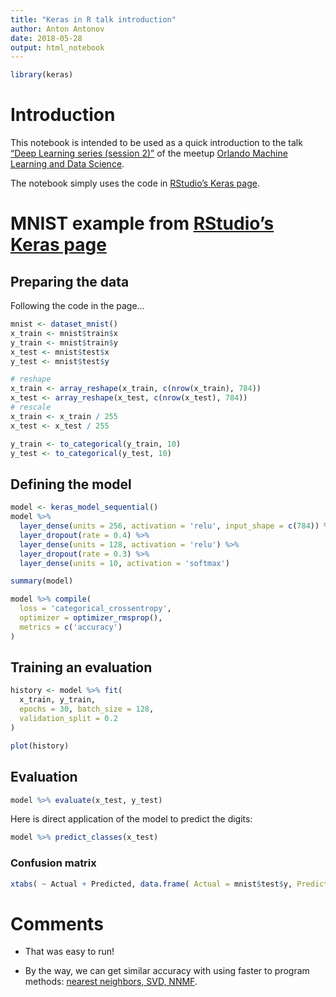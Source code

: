 ```yaml
---
title: "Keras in R talk introduction"
author: Anton Antonov
date: 2018-05-28
output: html_notebook
---
```


```r
library(keras)
```

# Introduction

This notebook is intended to be used as a quick introduction to the talk 
["Deep Learning series (session 2)"](https://www.meetup.com/Orlando-MLDS/events/250086544/)
of the meetup
[Orlando Machine Learning and Data Science](https://www.meetup.com/Orlando-MLDS).

The notebook simply uses the code in [RStudio's Keras page](https://tensorflow.rstudio.com/keras/).

# MNIST example from [RStudio's Keras page](https://tensorflow.rstudio.com/keras/)

## Preparing the data

Following the code in the page...

```r
mnist <- dataset_mnist()
x_train <- mnist$train$x
y_train <- mnist$train$y
x_test <- mnist$test$x
y_test <- mnist$test$y
```

```r
# reshape
x_train <- array_reshape(x_train, c(nrow(x_train), 784))
x_test <- array_reshape(x_test, c(nrow(x_test), 784))
# rescale
x_train <- x_train / 255
x_test <- x_test / 255
```

```r
y_train <- to_categorical(y_train, 10)
y_test <- to_categorical(y_test, 10)
```

## Defining the model

```r
model <- keras_model_sequential() 
model %>% 
  layer_dense(units = 256, activation = 'relu', input_shape = c(784)) %>% 
  layer_dropout(rate = 0.4) %>% 
  layer_dense(units = 128, activation = 'relu') %>%
  layer_dropout(rate = 0.3) %>%
  layer_dense(units = 10, activation = 'softmax')
```


```r
summary(model)
```

```r
model %>% compile(
  loss = 'categorical_crossentropy',
  optimizer = optimizer_rmsprop(),
  metrics = c('accuracy')
)
```



## Training an evaluation

```r
history <- model %>% fit(
  x_train, y_train, 
  epochs = 30, batch_size = 128, 
  validation_split = 0.2
)
```

```r
plot(history)
```

## Evaluation

```r
model %>% evaluate(x_test, y_test)
```

Here is direct application of the model to predict the digits:

```r
model %>% predict_classes(x_test)
```

### Confusion matrix

```r
xtabs( ~ Actual + Predicted, data.frame( Actual = mnist$test$y, Predicted = model %>% predict_classes(x_test) ) ) 
```

# Comments

- That was easy to run!

- By the way, we can get similar accuracy with using faster to program methods: [nearest neighbors, SVD, NNMF](http://community.wolfram.com/groups/-/m/t/962203).